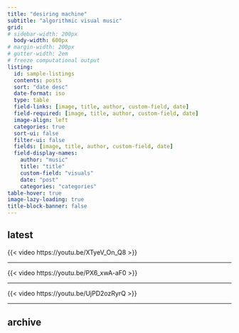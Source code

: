 ```yaml
---
title: "desiring machine"
subtitle: "algorithmic visual music"
grid:
# sidebar-width: 200px
  body-width: 600px
# margin-width: 200px
# gutter-width: 2em
# freeze computational output
listing:
  id: sample-listings
  contents: posts
  sort: "date desc"
  date-format: iso
  type: table
  field-links: [image, title, author, custom-field, date]
  field-required: [image, title, author, custom-field, date]
  image-align: left
  categories: true
  sort-ui: false
  filter-ui: false
  fields: [image, title, author, custom-field, date]
  field-display-names:
    author: "music"
    title: "title"
    custom-field: "visuals"
    date: "post"
    categories: "categories"
table-hover: true
image-lazy-loading: true
title-block-banner: false
---
```


## latest

{{< video https://youtu.be/XTyeV_On_Q8 >}}

***

{{< video https://youtu.be/PX6_xwA-aF0 >}}

***

{{< video https://youtu.be/UjPD2ozRyrQ >}}

***

## archive

::: {#sample-listings}
:::


